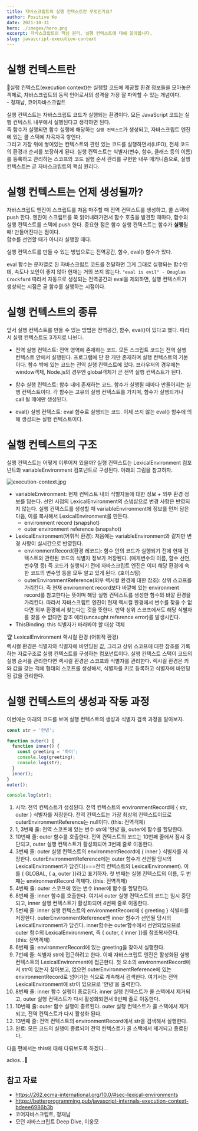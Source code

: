 ```yaml
---
title: 자바스크립트의 실행 컨텍스트란 무엇인가요?
author: Positive Ko
date: 2021-10-31
hero: ./images/hero.png
excerpt: 자바스크립트의 핵심 원리, 실행 컨텍스트에 대해 알아봅니다.
slug: javascript-execution-context
---
```


# 실행 컨텍스트란

<emphasizing>
  📌실행 컨텍스트(execution context)는 실행할 코드에 제공할 환경 정보들을
  모아놓은 객체로, 자바스크립트의 동적 언어로서의 성격을 가장 잘 파악할 수 있는
  개념이다. <br />- 정재남, 코어자바스크립트
</emphasizing>

실행 컨텍스트는 자바스크립트 코드가 실행되는 환경이다. 모든 JavaScript 코드는 실행 컨텍스트 내부에서 실행된다고 생각하면 된다.<br />
즉 함수가 실행되면 함수 실행에 해당하는 `실행 컨텍스트`가 생성되고, 자바스크립트 엔진에 있는 콜 스택에 차곡차곡 쌓인다.<br />
그리고 가장 위에 쌓여있는 컨텍스트와 관련 있는 코드를 실행하면서(LIFO), 전체 코드의 환경과 순서를 보장하게 된다.
실행 컨텍스트는 식별자(변수, 함수, 클래스 등의 이름)를 등록하고 관리하는 스코프와 코드 실행 순서 관리를 구현한 내부 매커니즘으로, 실행 컨텍스트는 곧 자바스크립트의 핵심 원리다.

# 실행 컨텍스트는 언제 생성될까?

자바스크립트 엔진이 스크립트를 처음 마주할 때 전역 컨텍스트를 생성하고, 콜 스택에 push 한다.
엔진이 스크립트를 쭉 읽어내려가면서 함수 호출을 발견할 때마다, 함수의 실행 컨텍스트를 스택에 push 한다.
중요한 점은 함수 실행 컨텍스트는 함수가 **실행**될 때! 만들어진다는 점이다.<br />
함수를 선언할 때가 아니라 실행할 때다.

실행 컨텍스트를 만들 수 있는 방법으로는 전역공간, 함수, eval() 함수가 있다.

eval 함수는 문자열로 된 자바스크립트 코드를 전달하면 그게 그대로 실행되는 함수인데, 속도나 보안이 좋지 않아 현재는 거의 쓰지 않는다.
`"eval is evil" - Douglas Crockford`
따라서 자동으로 생성되는 전역공간과 eval을 제외하면, 실행 컨텍스트가 생성되는 시점은 곧 함수를 실행하는 시점이다.

# 실행 컨텍스트의 종류

앞서 실행 컨텍스트를 만들 수 있는 방법은 전역공간, 함수, eval()이 있다고 했다.
따라서 실행 컨텍스트도 3가지로 나뉜다.

- 전역 실행 컨텍스트: 전역 영역에 존재하는 코드.
  모든 스크립트 코드는 전역 실행 컨텍스트 안에서 실행된다.
  프로그램에 단 한 개만 존재하며 실행 컨텍스트의 기본이다. 함수 밖에 있는 코드는 전역 실행 컨텍스트에 있다.
  브라우저의 경우에는 window객체, Node.js의 경우엔 global객체가 곧 전역 실행 컨텍스트가 된다.

- 함수 실행 컨텍스트: 함수 내에 존재하는 코드.
  함수가 실행될 때마다 만들어지는 실행 컨텍스트이다.
  각 함수는 고유의 실행 컨텍스트를 가지며, 함수가 실행되거나 call 될 때에만 생성된다.

- eval() 실행 컨텍스트: eval 함수로 실행되는 코드.
  이제 쓰지 않는 eval() 함수에 의해 생성되는 실행 컨텍스트이다.

# 실행 컨텍스트의 구조

실행 컨텍스트는 어떻게 이루어져 있을까?
실행 컨텍스트는 LexicalEnvironment 컴포넌트와 variableEnvironment 컴포넌트로 구성된다.
아래의 그림을 참고하자.

<div className='Image__Small'>
  <img
    src='./images/execution-context.jpg'
    title='execution-context.jpg'
    alt='execution-context.jpg'
  />
</div>

- variableEnvironment: 현재 컨텍스트 내의 식별자들에 대한 정보 + 외부 환경
  정보를 담는다. 선언 시점의 LexicalEnvironment의 스냅샵으로 변경 사항은 반영되지 않는다.
  실행 컨텍스트를 생성할 때 variableEnvironment에 정보를 먼저 담은 다음,
  이를 복사해서 LexicalEnvironment를 만든다.
  - environment record (snapshot)
  - outer environment reference (snapshot)
- LexicalEnvironment(어휘적 환경): 처음에는 variableEnvironment와 같지만 변경 사항이
  실시간으로 반영된다.
  - environmentRecord(환경 레코드): 함수 안의 코드가 실행되기 전에 현재 컨텍스트와 관련된 코드의 식별자 정보가 저장된다.
    (매개변수의 이름, 함수 선언, 변수명 등)
    즉 코드가 실행되기 전에 자바스크립트 엔진은 이미 해당 환경에 속한 코드의 변수명 등을 모두 알고 있게 된다. (호이스팅)
  - outerEnvironmentReference(외부 렉시컬 환경에 대한 참조): 상위 스코프를 가리킨다. 즉 현재 environment record보다 바깥에 있는 environment record를 참고한다는 뜻이며
    해당 실행 컨텍스트를 생성한 함수의 바깥 환경을 가리킨다.
    따라서 자바스크립트 엔진이 현재 렉시컬 환경에서 변수를 찾을 수 없다면 외부 환경에서 찾는다는 것을 뜻한다.
    만약 상위 스코프에서도 해당 식별자를 찾을 수 없다면 참조 에러(uncaught reference error)를 발생시킨다.
- ThisBinding: this 식별자가 바라봐야 할 대상 객체

<emphasizing>
  🏆 LexicalEnvironment 렉시컬 환경 (어휘적 환경) <br />
  렉시컬 환경은 식별자와 식별자에 바인딩된 값, 그리고 상위 스코프에 대한 참조를 기록하는
  자료구조로 실행 컨텍스트를 구성하는 컴포넌트이다. 실행 컨텍스트 스택이 코드의 실행
  순서를 관리한다면 렉시컬 환경은 스코프와 식별자를 관리한다. 렉시컬 환경은 키와
  값을 갖는 객체 형태의 스코프를 생성해서, 식별자를 키로 등록하고 식별자에 바인딩된
  값을 관리한다.
</emphasizing>

# 실행 컨텍스트의 생성과 작동 과정

이번에는 아래의 코드를 보며 실행 컨텍스트의 생성과 식별자 검색 과정을 알아보자.

```js
const str = '안녕';

function outer() {
  function inner() {
    const greeting = '하이';
    console.log(greeting);
    console.log(str);
  }
  inner();
}
outer();

console.log(str);
```

1. 시작: 전역 컨텍스트가 생성된다. 전역 컨텍스트의 environmentRecord에 { str, outer } 식별자를 저장한다.
   전역 컨텍스트는 가장 최상위 컨텍스트이므로 outerEnvironmentReference는 null이다. (this: 전역객체)
2. 1, 3번째 줄: 전역 스코프에 있는 변수 str에 '안녕'을, outer에 함수를 할당한다.
3. 10번째 줄: outer 함수를 호출한다. 전역 컨텍스트의 코드는 10번째 줄에서 잠시 중단되고, outer 실행 컨텍스트가 활성화되어 3번째 줄로 이동한다.
4. 3번째 줄: outer 실행 컨텍스트의 environmentRecord에 { inner } 식별자를 저장한다.
   outerEnvironmentReference에는 outer 함수가 선언될 당시의 LexicalEnvironment가 담긴다(===전역 컨텍스트의 LexicalEnvironment).
   이를 { GLOBAL, { a, outer }}라고 표기하자. 첫 번째는 실행 컨텍스트의 이름, 두 번째는 environmentRecord 객체다. (this: 전역객체)
5. 4번째 줄: outer 스코프에 있는 변수 inner에 함수를 할당한다.
6. 8번째 줄: inner 함수를 호출한다. 여기서 outer 실행 컨텍스트의 코드는 임시 중단되고, inner 실행 컨텍스트가 활성화되어 4번째 줄로 이동한다.
7. 5번째 줄: inner 실행 컨텍스트의 environmentRecord에 { greeting } 식별자를 저장한다.
   outerEnvironmentReference엔 inner 함수가 선언될 당시의 LexicalEnvironment가 담긴다. inner함수는 outer함수에서 선언되었으므로
   outer 함수의 LexicalEnvironment, 즉 { outer, { inner }}를 참조복사한다. (this: 전역객체)
8. 6번째 줄: environmentRecord에 있는 greeting을 찾아서 실행한다.
9. 7번째 줄: 식별자 str에 접근하려고 한다. 이때 자바스크립트 엔진은 활성화된 실행 컨텍스트의 LexicalEnvironment에 접근한다.
   첫 요소의 environmentRecord에서 str이 있는지 찾아보고, 없으면 outerEnvironmentReference에 있는 environmentRecord로 넘어가는 식으로 계속해서 검색한다.
   여기서는 전역 LexicalEnvironment에 str이 있으므로 '안녕'을 출력한다.
10. 8번째 줄: inner 함수 실행이 종료된다. inner 실행 컨텍스트가 콜 스택에서 제거되고, outer 실행 컨텍스트가 다시 활성화되면서 9번째 줄로 이동한다.
11. 10번째 줄: outer 함수 실행이 종료된다. outer 실행 컨텍스트가 콜 스택에서 제거되고, 전역 컨텍스트가 다시 활성화 된다.
12. 13번째 줄: 전역 컨텍스트의 environmentRecord에서 str을 검색해서 실행한다.
13. 완료: 모든 코드의 실행이 종료되어 전역 컨텍스트가 콜 스택에서 제거되고 종료된다.


다음 편에서는
this에 대해 다뤄보도록 하겠다...

adios...🍷


## 참고 자료
- https://262.ecma-international.org/10.0/#sec-lexical-environments
- https://betterprogramming.pub/javascript-internals-execution-context-bdeee6986b3b
- 코어자바스크립트, 정재남
- 모던 자바스크립트 Deep Dive, 이웅모

